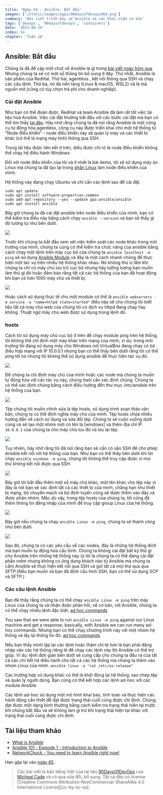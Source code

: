 ```yaml
---
title: 'Ngày 64 - Ansible: Bắt đầu'
images: ['/static/images/ogps/90daysofdevopsd64.png']
summary: 'Bài viết trình bày về Ansible và các khái niệm cơ bản'
tags: ['devops', '90daysofdevops', 'containers']
date: '2023-06-14'
index: 64
chapter: 'Tuần 10'
---
```


<TOCInline toc={props.toc} asDisclosure />

## Ansible: Bắt đầu

Chúng ta đã đề cập một chút về Ansible là gì trong [bài viết ngày hôm qua](https://vntechies.dev/courses/90-ngay-devops/ngay-63-buc-tranh-toan-canh-quan-ly-cau-hinh) Nhưng chúng ta sẽ có một số thông tin bổ sung ở đây. Thứ nhất, Ansible là sản phẩm của RedHat. Thứ hai, agentless , kết nối thông qua SSH và chạy các câu lệnh. Thứ ba, nó đa nền tảng (Linux & macOS, WSL2) và là mã nguồn mở (cũng có tùy chọn trả phí cho doanh nghiệp).

### Cài đặt Ansible

Như bạn có thể đoán được, RedHat và team Ansible đã làm rất tốt việc tài liệu hoá Ansible. Việc cài đặt thường bắt đầu với các bước cài đặt mà bạn có thể tìm thấy [tại đây](https://docs.ansible.com/ansible/latest/installation_guide/intro_installation.html). Hãy nhớ rằng chúng ta đã nói rằng Ansible là một công cụ tự động hóa agentless, công cụ này được triển khai cho một hệ thống từ "Node điều khiển" - node điều khiển này sẽ quản lý máy và các thiết bị khác (có thể là mạng máy tính) thông qua SSH.

Trong tài liệu được liên kết ở trên, điều được chỉ rõ là node điều khiển không thể chạy hệ điều hành Windows.

Đối với node điều khiển của tôi và ít nhất là bài demo, tôi sẽ sử dụng máy ảo Linux mà chúng ta đã tạo lại trong [phần Linux](https://vntechies.dev/courses/90-ngay-devops/ngay-20-thiet-lap-may-tram-phat-trien) làm node điều khiển của mình.

Hệ thống này đang chạy Ubuntu và chỉ cần các lệnh sau để cài đặt.

```Shell
sudo apt update
sudo apt install software-properties-common
sudo add-apt-repository --yes --update ppa:ansible/ansible
sudo apt install ansible
```

Bây giờ chúng ta đã cài đặt ansible trên node điều khiển của mình, bạn có thể kiểm tra điều này bằng cách chạy `ansible --version` và bạn sẽ thấy gì đó tương tự như bên dưới.

![](/static/images/assets/Day64_config1.png)

Trước khi chúng ta bắt đầu xem xét việc kiểm soát các node khác trong môi trường của mình, chúng ta cũng có thể kiểm tra chức năng của ansible bằng cách chạy một lệnh trên máy cục bộ của chúng ta `ansible localhost -m ping` sẽ sử dụng [Ansible Module](https://docs.ansible.com/ansible/2.9/user_guide/modules_intro.html) và đây là một cách nhanh chóng để thực hiện một tác vụ trên nhiều hệ thống khác nhau. Nó không thú vị lắm khi chúng ta chỉ có máy chủ lưu trữ cục bộ nhưng hãy tưởng tượng bạn muốn làm thứ gì đó hoặc đảm bảo rằng tất cả các hệ thống của bạn đã hoạt động khi bạn có hơn 1000 máy chủ và thiết bị.

![](/static/images/assets/Day64_config2.png)

Hoặc cách sử dụng thực tế cho một module có thể là `ansible webservers -m service -a "name=httpd state=started"` điều này sẽ cho chúng tôi biết liệu tất cả máy chủ web của chúng tôi có dịch vụ httpd đang chạy hay không. Thuật ngữ máy chủ web được sử dụng trong lệnh đó.

### hosts

Cách tôi sử dụng máy chủ cục bộ ở trên để chạy module ping trên hệ thống, tôi không thể chỉ định một máy khác trên mạng của mình, ví dụ: trong môi trường tôi đang sử dụng máy chủ Windows nơi VirtualBox đang chạy có bộ điều hợp mạng với IP 10.0.0.1 nhưng bạn có thể thấy bên dưới rằng tôi có thể ping tới nó nhưng tôi không thể sử dụng ansible để thực hiện tác vụ đó.

![](/static/images/assets/Day64_config3.png)

Để chúng ta chỉ định máy chủ của mình hoặc các node mà chúng ta muốn tự động hóa với các tác vụ này, chúng ttaôi cần xác định chúng. Chúng ta có thể xác định chúng bằng cách điều hướng đến thư mục /etc/ansible trên hệ thống của bạn.

![](/static/images/assets/Day64_config4.png)

Tệp chúng tôi muốn chỉnh sửa là tệp hosts, sử dụng trình soạn thảo văn bản, chúng ta có thể định nghĩa máy chủ của mình. Tệp hosts chứa nhiều hướng dẫn về cách sử dụng và sửa đổi tệp. Chúng ta sẽ cuộn xuống dưới cùng và sẽ tạo một nhóm mới có tên là [windows] và thêm địa chỉ IP `10.0.0.1` của chúng ta cho máy chủ lưu đó và lưu lại tệp.

![](/static/images/assets/Day64_config5.png)

Tuy nhiên, hãy nhớ rằng tôi đã nói rằng bạn sẽ cần có sẵn SSH để cho phép Ansible kết nối với hệ thống của bạn. Như bạn có thể thấy bên dưới khi tôi chạy `ansible windows -m ping`, chúng tôi không thể truy cập được vì mọi thứ không kết nối được qua SSH.

![](/static/images/assets/Day64_config6.png)

Bây giờ tôi bắt đầu thêm một số máy chủ khác, một tên khác cho tệp này vì đây là nơi bạn sẽ xác định tất cả các thiết bị của mình, chẳng hạn như thiết bị mạng, bộ chuyển mạch và bộ định tuyến cũng sẽ được thêm vào đây và được phân nhóm. Mặc dù vậy, trong tệp hosts của chúng ta, tôi cũng đã thêm thông tin đăng nhập của mình để truy cập group Linux của hệ thống.

![](/static/images/assets/Day64_config7.png)

Bây giờ nếu chúng ta chạy `ansible Linux -m ping`, chúng ta sẽ thành công như bên dưới.

![](/static/images/assets/Day64_config8.png)

Sau đó, chúng ta có các yêu cầu về các nodes, đây là những hệ thống đích mà bạn muốn tự động hóa cấu hình. Chúng ta không cài đặt bất kỳ thứ gì cho Ansible trên những hệ thống này (ý tôi là chúng ta có thể đang cài đặt phần mềm nhưng không có ứng dụng khách nào từ Ansible mà chúng ta cần) Ansible sẽ thực hiện kết nối qua SSH và gửi tất cả mọi thứ qua qua SFTP.(Nếu bạn muốn và bạn đã định cấu hình SSH, bạn có thể sử dụng SCP và SFTP.)

### Các câu lệnh Ansible

Bạn đã thấy rằng chúng ta có thể chạy `ansible Linux -m ping` trên máy Linux của chúng ta và nhận được phản hồi, về cơ bản, với Ansible, chúng ta có thể chạy nhiều lệnh đặc biệt. [ad hoc commands](https://docs.ansible.com/ansible/latest/user_guide/intro_adhoc.html)

You saw that we were able to run `ansible Linux -m ping` against our Linux machine and get a response, basically, with Ansible we can run many ad-hoc commands. Nhưng bạn có thể chạy chương trình này với một nhóm hệ thống và lấy lại thông tin đó. [ad hoc commands](https://docs.ansible.com/ansible/latest/user_guide/intro_adhoc.html)

Nếu bạn thấy mình lặp lại các lệnh hoặc thậm chí tệ hơn là bạn phải đăng nhập vào các hệ thống riêng lẻ để chạy các lệnh này thì Ansible có thể trợ giúp. Ví dụ: lệnh đơn giản bên dưới sẽ cung cấp cho chúng ta đầu ra của tất cả các chi tiết hệ điều hành cho tất cả các hệ thống mà chúng ta thêm vào nhóm Linux của mình.
`ansible linux -a "cat /etc/os-release"`

Các trường hợp sử dụng khác có thể là khởi động lại hệ thống, sao chép tệp và quản lý người dùng. Bạn cũng có thể kết hợp các lệnh ad-hoc với các module Ansible.

Các lệnh ad-hoc sử dụng một mô hình khai báo, tính toán và thực hiện các hành động cần thiết để đạt được trạng thái cuối cùng được chỉ định. Chúng đạt được một dạng bình thường bằng cách kiểm tra trạng thái hiện tại trước khi chúng bắt đầu và sẽ không làm gì trừ khi trạng thái hiện tại khác với trạng thái cuối cùng được chỉ định.

## Tài liệu tham khảo

- [What is Ansible](https://www.youtube.com/watch?v=1id6ERvfozo)
- [Ansible 101 - Episode 1 - Introduction to Ansible](https://www.youtube.com/watch?v=goclfp6a2IQ)
- [NetworkChuck - You need to learn Ansible right now!](https://www.youtube.com/watch?v=5hycyr-8EKs&t=955s)

Hẹn gặp lại vào [ngày 65](https://vntechies.dev/courses/90-ngay-devops/ngay-65-ansible-playbooks).

> Các bài viết là bản tiếng Việt của tài liệu [90DaysOfDevOps](https://github.com/MichaelCade/90DaysOfDevOps/tree/main/2022/Days) của [Micheal Cade](https://twitter.com/MichaelCade1) và có qua sửa đổi, bổ sung. Tất cả đều có license [Creative Commons Attribution-NonCommercial-ShareAlike 4.0 International License][cc-by-nc-sa].
